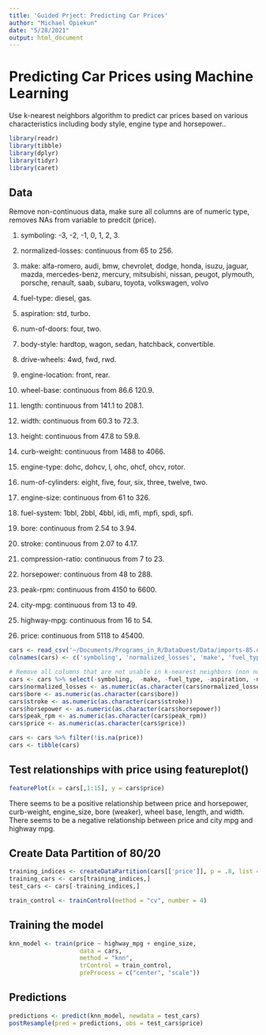 ```yaml
---
title: 'Guided Prject: Predicting Car Prices'
author: "Michael Opiekun"
date: "5/28/2021"
output: html_document
---
```

# Predicting Car Prices using Machine Learning

Use k-nearest neighbors algorithm to predict car prices based on various characteristics including body style, engine type and horsepower..


```r
library(readr)
library(tibble)
library(dplyr)
library(tidyr)
library(caret)
```

## Data
Remove non-continuous data, make sure all columns are of numeric type, removes NAs from variable to predcit (price). 

1. symboling: -3, -2, -1, 0, 1, 2, 3. 
2. normalized-losses: continuous from 65 to 256. 
3. make: 
alfa-romero, audi, bmw, chevrolet, dodge, honda, 
isuzu, jaguar, mazda, mercedes-benz, mercury, 
mitsubishi, nissan, peugot, plymouth, porsche, 
renault, saab, subaru, toyota, volkswagen, volvo 

4. fuel-type: diesel, gas. 
5. aspiration: std, turbo. 
6. num-of-doors: four, two. 
7. body-style: hardtop, wagon, sedan, hatchback, convertible. 
8. drive-wheels: 4wd, fwd, rwd. 
9. engine-location: front, rear. 
10. wheel-base: continuous from 86.6 120.9. 
11. length: continuous from 141.1 to 208.1. 
12. width: continuous from 60.3 to 72.3. 
13. height: continuous from 47.8 to 59.8. 
14. curb-weight: continuous from 1488 to 4066. 
15. engine-type: dohc, dohcv, l, ohc, ohcf, ohcv, rotor. 
16. num-of-cylinders: eight, five, four, six, three, twelve, two. 
17. engine-size: continuous from 61 to 326. 
18. fuel-system: 1bbl, 2bbl, 4bbl, idi, mfi, mpfi, spdi, spfi. 
19. bore: continuous from 2.54 to 3.94. 
20. stroke: continuous from 2.07 to 4.17. 
21. compression-ratio: continuous from 7 to 23. 
22. horsepower: continuous from 48 to 288. 
23. peak-rpm: continuous from 4150 to 6600. 
24. city-mpg: continuous from 13 to 49. 
25. highway-mpg: continuous from 16 to 54. 
26. price: continuous from 5118 to 45400.

```r
cars <- read_csv('~/Documents/Programs_in_R/DataQuest/Data/imports-85.data', col_names = FALSE)
colnames(cars) <- c('symboling', 'normalized_losses', 'make', 'fuel_type', 'aspiration', 'num_of_doors', 'body_style', 'drive_wheels', 'engine_location', 'wheel_base', 'length', 'width', 'height', 'curb_weight', 'engine_type', 'num_cylinders','engine_size', 'fuel_system', 'bore', 'stroke', 'compression_ratio', 'horsepower', 'peak_rpm', 'city_mpg', 'highway_mpg', 'price')

# Remove all columns that are not usable in k-nearest neighbors (non numbers)
cars <- cars %>% select(-symboling,  -make, -fuel_type, -aspiration, -num_of_doors, -body_style, -drive_wheels, -engine_location, -engine_type, -num_cylinders, -fuel_system)
cars$normalized_losses <- as.numeric(as.character(cars$normalized_losses))
cars$bore <- as.numeric(as.character(cars$bore))
cars$stroke <- as.numeric(as.character(cars$stroke))
cars$horsepower <- as.numeric(as.character(cars$horsepower))
cars$peak_rpm <- as.numeric(as.character(cars$peak_rpm))
cars$price <- as.numeric(as.character(cars$price))

cars <- cars %>% filter(!is.na(price))
cars <- tibble(cars)
```

## Test relationships with price using featureplot()

```r
featurePlot(x = cars[,1:15], y = cars$price) 

```
There seems to be a positive relationship between price and horsepower, curb-weight, engine_size, bore (weaker), wheel base, length, and width. There seems to be a negative relationship between price and city mpg and highway mpg.

## Create Data Partition of 80/20

```r
training_indices <- createDataPartition(cars[['price']], p = .8, list =  FALSE)
training_cars <- cars[training_indices,]
test_cars <- cars[-training_indices,]

```


```r
train_control <- trainControl(method = "cv", number = 4)
```

## Training the model
```r
knn_model <- train(price ~ highway_mpg + engine_size,
                    data = cars,
                    method = "knn",
                    trControl = train_control,
                    preProcess = c("center", "scale"))


```

## Predictions

```r
predictions <- predict(knn_model, newdata = test_cars)
postResample(pred = predictions, obs = test_cars$price)

```




